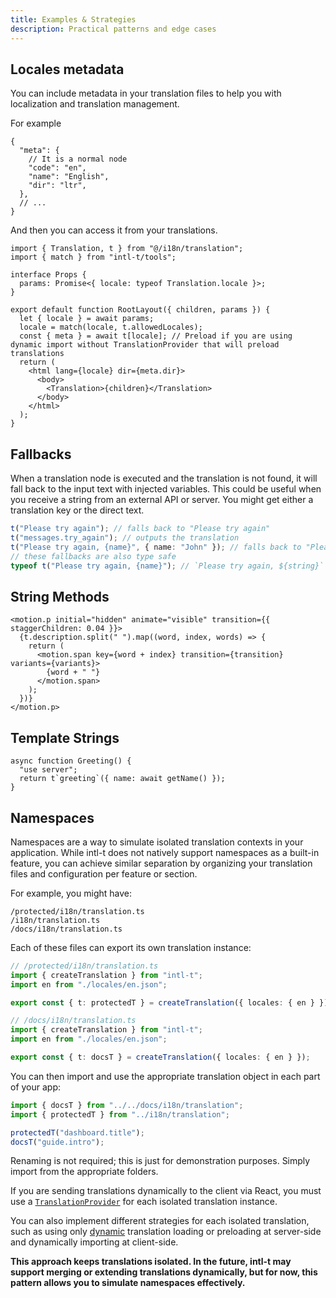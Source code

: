 ```yaml
---
title: Examples & Strategies
description: Practical patterns and edge cases
---
```


## Locales metadata

You can include metadata in your translation files to help you with localization and translation management.

For example

```jsonc
{
  "meta": {
    // It is a normal node
    "code": "en",
    "name": "English",
    "dir": "ltr",
  },
  // ...
}
```

And then you can access it from your translations.

```tsx
import { Translation, t } from "@/i18n/translation";
import { match } from "intl-t/tools";

interface Props {
  params: Promise<{ locale: typeof Translation.locale }>;
}

export default function RootLayout({ children, params }) {
  let { locale } = await params;
  locale = match(locale, t.allowedLocales);
  const { meta } = await t[locale]; // Preload if you are using dynamic import without TranslationProvider that will preload translations
  return (
    <html lang={locale} dir={meta.dir}>
      <body>
        <Translation>{children}</Translation>
      </body>
    </html>
  );
}
```

## Fallbacks

When a translation node is executed and the translation is not found, it will fall back to the input text with injected variables. This could be useful when you receive a string from an external API or server. You might get either a translation key or the direct text.

```ts
t("Please try again"); // falls back to "Please try again"
t("messages.try_again"); // outputs the translation
t("Please try again, {name}", { name: "John" }); // falls back to "Please try again, John"
// these fallbacks are also type safe
typeof t("Please try again, {name}"); // `Please try again, ${string}`
```

## String Methods

```tsx
<motion.p initial="hidden" animate="visible" transition={{ staggerChildren: 0.04 }}>
  {t.description.split(" ").map((word, index, words) => {
    return (
      <motion.span key={word + index} transition={transition} variants={variants}>
        {word + " "}
      </motion.span>
    );
  })}
</motion.p>
```

## Template Strings

```tsx
async function Greeting() {
  "use server";
  return t`greeting`({ name: await getName() });
}
```

## Namespaces

Namespaces are a way to simulate isolated translation contexts in your application. While intl-t does not natively support namespaces as a built-in feature, you can achieve similar separation by organizing your translation files and configuration per feature or section.

For example, you might have:

```
/protected/i18n/translation.ts
/i18n/translation.ts
/docs/i18n/translation.ts
```

Each of these files can export its own translation instance:

```ts
// /protected/i18n/translation.ts
import { createTranslation } from "intl-t";
import en from "./locales/en.json";

export const { t: protectedT } = createTranslation({ locales: { en } });
```

```ts
// /docs/i18n/translation.ts
import { createTranslation } from "intl-t";
import en from "./locales/en.json";

export const { t: docsT } = createTranslation({ locales: { en } });
```

You can then import and use the appropriate translation object in each part of your app:

```ts
import { docsT } from "../../docs/i18n/translation";
import { protectedT } from "../i18n/translation";

protectedT("dashboard.title");
docsT("guide.intro");
```

Renaming is not required; this is just for demonstration purposes. Simply import from the appropriate folders.

If you are sending translations dynamically to the client via React, you must use a [`TranslationProvider`](/docs/react#provider) for each isolated translation instance.

You can also implement different strategies for each isolated translation, such as using only [dynamic](/docs/next/dynamic-rendering) translation loading or preloading at server-side and dynamically importing at client-side.

**This approach keeps translations isolated. In the future, intl-t may support merging or extending translations dynamically, but for now, this pattern allows you to simulate namespaces effectively.**
